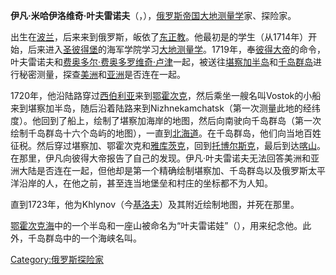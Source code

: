 {{expand|time=2017-04-02T16:02:48+00:00}}
{{unreferenced|time=2017-04-02T16:02:48+00:00}}
'''伊凡·米哈伊洛维奇·叶夫雷诺夫'''（{{lang-ru|Ива́н Миха́йлович Евре́инов}}，{{bd|1694年||1724年||}}），[[俄罗斯帝国|俄罗斯帝国]][[大地测量学|大地测量学]]家、探险家。

出生在[[波兰|波兰]]，后来来到俄罗斯，皈依了[[东正教|东正教]]。他最初是{{link-en|莫斯科数学与导航学校|Moscow School of Mathematics and Navigation}}的学生（从1714年）开始，后来进入[[圣彼得堡|圣彼得堡]]的海军学院学习[[大地测量学|大地测量学]]。1719年，奉[[彼得大帝|彼得大帝]]的命令，叶夫雷诺夫和[[费奥多尔·费奥多罗维奇·卢津|费奥多尔·费奥多罗维奇·卢津]]一起，被送往[[堪察加半岛|堪察加半岛]]和[[千岛群岛|千岛群岛]]进行秘密测量，探查[[美洲|美洲]]和[[亚洲|亚洲]]是否连在一起。

1720年，他沿陆路穿过[[西伯利亚|西伯利亚]]来到[[鄂霍次克|鄂霍次克]]，然后乘坐一艘名叫Vostok的小船来到堪察加半岛，随后沿着陆路来到Nizhnekamchatsk（第一次测量此地的经纬度）。他回到了船上，绘制了堪察加海岸的地图，然后向南驶向千岛群岛（第一次绘制千岛群岛十六个岛屿的地图），一直到[[北海道|北海道]]。在千岛群岛，他们向当地百姓征税。然后穿过堪察加、鄂霍次克和[[雅库茨克|雅库茨克]]，回到[[托博尔斯克|托博尔斯克]]，最后到达[[喀山|喀山]]。在那里，伊凡向彼得大帝报告了自己的发现。伊凡·叶夫雷诺夫无法回答美洲和亚洲大陆是否连在一起，但他却是第一个精确绘制堪察加、千岛群岛以及俄罗斯太平洋沿岸的人，在他之前，甚至连当地堡垒和村庄的坐标都不为人知。

直到1723年，他为Khlynov（今[[基洛夫_(基洛夫州)|基洛夫]]）及其附近绘制地图，并死在那里。

[[鄂霍次克海|鄂霍次克海]]中的一个半岛和一座山被命名为“叶夫雷诺娃”（{{lang|ru|Евреинова}}），用来纪念他。此外，千岛群岛中的一个海峡名叫{{link-ru|叶夫雷诺娃海峡|Пролив Евреинова}}。

[[Category:俄罗斯探险家|Category:俄罗斯探险家]]